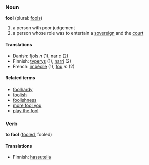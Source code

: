 ===Noun===
'''fool''' (plural: [[fools]])

# a person with poor judgement
# a person whose role was to entertain a [[sovereign]] and the [[court]]

====Translations====
*Danish: [[fjols]] ''n'' (1), [[nar]] ''c'' (2)
*Finnish: [[typerys]] (1), [[narri]] (2)
*French: [[imbécile]] (1), [[fou]] ''m'' (2)

====Related terms====
*[[foolhardy]]
*[[foolish]]
*[[foolishness]]
*[[more fool you]]
*[[play the fool]]

===Verb===
'''to fool''' ([[fooled]], fooled)

====Translations====
*Finnish: [[hassutella]]
